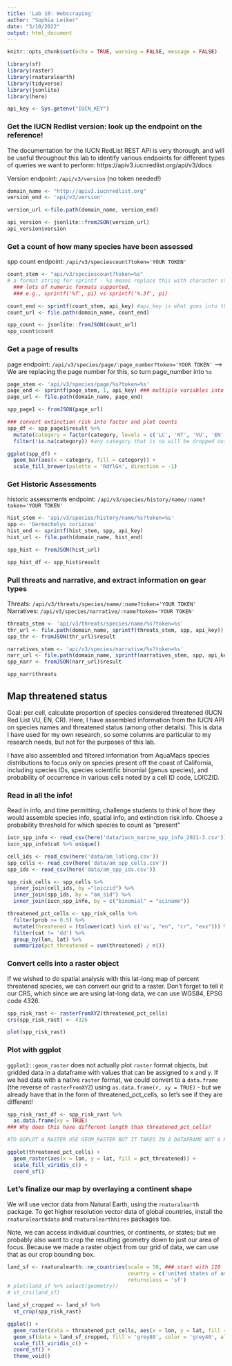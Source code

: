 ```yaml
---
title: 'Lab 10: Webscraping'
author: "Sophia Leiker"
date: "3/10/2022"
output: html_document
---
```


```r
knitr::opts_chunk$set(echo = TRUE, warning = FALSE, message = FALSE)

library(sf)
library(raster)
library(rnaturalearth)
library(tidyverse)
library(jsonlite)
library(here)

```

```r
api_key <- Sys.getenv("IUCN_KEY")
```

### Get the IUCN Redlist version: look up the endpoint on the reference!

The documentation for the IUCN RedList REST API is very thorough, and will be useful throughout this lab to identify various endpoints for different types of queries we want to perform: https://apiv3.iucnredlist.org/api/v3/docs

Version endpoint: `/api/v3/version` (no token needed!)


```r
domain_name <- "http://apiv3.iucnredlist.org"
version_end <- 'api/v3/version'

version_url <-file.path(domain_name, version_end)

api_version <- jsonlite::fromJSON(version_url)
api_version$version

```

### Get a count of how many species have been assessed

spp count endpoint: `/api/v3/speciescount?token='YOUR TOKEN'`

```r
count_stem <- "api/v3/speciescount?token=%s"
# a format string for sprintf - %s means replace this with character string var;
  ### lots of numeric formats supported, 
  ### e.g., sprintf('%f', pi) vs sprintf('%.3f', pi)

count_end <- sprintf(count_stem, api_key) #api_key is what goes into the %s spots 
count_url <- file.path(domain_name, count_end)

spp_count <- jsonlite::fromJSON(count_url)
spp_count$count
```

### Get a page of results

page endpoint: `/api/v3/species/page/:page_number?token='YOUR TOKEN'`
--> We are replacing the page number for this, so turn page_number into `%s`
```r
page_stem <- 'api/v3/species/page/%s?token=%s'
page_end <- sprintf(page_stem, 1, api_key) ### multiple variables into format string
page_url <- file.path(domain_name, page_end)

spp_page1 <- fromJSON(page_url)

### convert extinction risk into factor and plot counts
spp_df <- spp_page1$result %>%
  mutate(category = factor(category, levels = c('LC', 'NT', 'VU', 'EN', 'CR', 'EX'))) %>%
  filter(!is.na(category)) #any category that is na will be dropped out

ggplot(spp_df) +
  geom_bar(aes(x = category, fill = category)) +
  scale_fill_brewer(palette = 'RdYlGn', direction = -1)
```

### Get Historic Assessments

historic assessments endpoint: `/api/v3/species/history/name/:name?token='YOUR TOKEN'`

```r
hist_stem <- 'api/v3/species/history/name/%s?token=%s'
spp <- 'Dermochelys coriacea'
hist_end <- sprintf(hist_stem, spp, api_key)
hist_url <- file.path(domain_name, hist_end)

spp_hist <- fromJSON(hist_url)

spp_hist_df <- spp_hist$result
```

### Pull threats and narrative, and extract information on gear types

Threats: `/api/v3/threats/species/name/:name?token='YOUR TOKEN'`
Narratives: `/api/v3/species/narrative/:name?token='YOUR TOKEN'`
```r
threats_stem <- 'api/v3/threats/species/name/%s?token=%s'
thr_url <- file.path(domain_name, sprintf(threats_stem, spp, api_key))
spp_thr <- fromJSON(thr_url)$result

narratives_stem <- 'api/v3/species/narrative/%s?token=%s'
narr_url <- file.path(domain_name, sprintf(narratives_stem, spp, api_key))
spp_narr <- fromJSON(narr_url)$result

spp_narr$threats
```

## Map threatened status

Goal: per cell, calculate proportion of species considered threatened (IUCN Red List VU, EN, CR).  Here, I have assembled information from the IUCN API on species names and threatened status (among other details).  This is data I have used for my own research, so some columns are particular to my research needs, but not for the purposes of this lab.

I have also assembled and filtered information from AquaMaps species distributions to focus only on species present off the coast of California, including species IDs, species scientific binomial (genus species), and probability of occurrence in various cells noted by a cell ID code, LOICZID.

### Read in all the info!

Read in info, and time permitting, challenge students to think of how they would assemble species info, spatial info, and extinction risk info.  Choose a probability threshold for which species to count as "present"

```r
iucn_spp_info <- read_csv(here('data/iucn_marine_spp_info_2021-3.csv'))
iucn_spp_info$cat %>% unique()

cell_ids <- read_csv(here('data/am_latlong.csv'))
spp_cells <- read_csv(here('data/am_spp_cells.csv'))
spp_ids <- read_csv(here('data/am_spp_ids.csv'))
```

```r
spp_risk_cells <- spp_cells %>% 
  inner_join(cell_ids, by ="loiczid") %>% 
  inner_join(spp_ids, by = "am_sid") %>% 
  inner_join(iucn_spp_info, by = c("binomial" = "sciname"))

threatened_pct_cells <- spp_risk_cells %>% 
  filter(prob >= 0.5) %>% 
  mutate(threatened = (tolower(cat) %in% c('vu', "en", "cr", "exx"))) %>% 
  filter(cat != 'dd') %>% 
  group_by(lon, lat) %>% 
  summarize(pct_threatened = sum(threatened) / n())

```

### Convert cells into a raster object

If we wished to do spatial analysis with this lat-long map of percent threatened species, we can convert our grid to a raster.  Don't forget to tell it our CRS, which since we are using lat-long data, we can use WGS84, EPSG code 4326.

```r
spp_risk_rast <- rasterFromXYZ(threatened_pct_cells)
crs(spp_risk_rast) <- 4326

plot(spp_risk_rast)
```

### Plot with ggplot

`ggplot2::geom_raster` does not actually plot `raster` format objects, but gridded data in a dataframe with values that can be assigned to x and y.  If we had data with a native `raster` format, we could convert to a `data.frame` (the reverse of `rasterFromXYZ`) using `as.data.frame(r, xy = TRUE)` - but we already have that in the form of threatened_pct_cells, so let's see if they are different!  

```r
spp_risk_rast_df <- spp_risk_rast %>%
  as.data.frame(xy = TRUE)
### Why does this have different length than threatened_pct_cells?

#TO GGPLOT A RASTER USE GEOM_RASTER BUT IT TAKES IN A DATAFRAME NOT A RASTER

ggplot(threatened_pct_cells) +
  geom_raster(aes(x = lon, y = lat, fill = pct_threatened)) +
  scale_fill_viridis_c() +
  coord_sf()
```

### Let's finalize our map by overlaying a continent shape

We will use vector data from Natural Earth, using the `rnaturalearth` package.  To get higher resolution vector data of global countries, install the `rnaturalearthdata` and `rnaturalearthhires` packages too.

Note, we can access individual countries, or continents, or states; but we probably also want to crop the resulting geometry down to just our area of focus.  Because we made a raster object from our grid of data, we can use that as our crop bounding box.

```r
land_sf <- rnaturalearth::ne_countries(scale = 50, ### start with 110
                                       country = c('united states of america', 'mexico'),
                                       returnclass = 'sf')
# plot(land_sf %>% select(geometry))
# st_crs(land_sf)

land_sf_cropped <- land_sf %>%
  st_crop(spp_risk_rast)

ggplot() +
  geom_raster(data = threatened_pct_cells, aes(x = lon, y = lat, fill = pct_threatened)) +
  geom_sf(data = land_sf_cropped, fill = 'grey80', color = 'grey40', alpha = .5) +
  scale_fill_viridis_c() +
  coord_sf() +
  theme_void()
```

